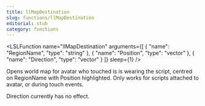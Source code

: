 ```yaml
---
title: llMapDestination
slug: functions/llMapDestination
editorial: stub
category: functions
---
```


<LSLFunction
	name="llMapDestination"
	arguments={[
	{
		"name": "RegionName",
		"type": "string"
	},
	{
		"name": "Position",
		"type": "vector"
	},
	{
		"name": "Direction",
		"type": "vector"
	}
]}
	sleep={1}
/>

Opens world map for avatar who touched is is wearing the script, centred on RegionName with Position highlighted. Only works for scripts attached to avatar, or during touch events.

Direction currently has no effect.
